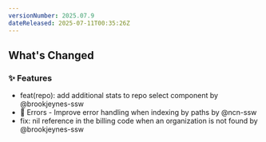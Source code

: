```yaml
---
versionNumber: 2025.07.9
dateReleased: 2025-07-11T00:35:26Z
---
```




## What's Changed
### ✨ Features
* feat(repo): add additional stats to repo select component by @brookjeynes-ssw
* 🥅 Errors - Improve error handling when indexing by paths by @ncn-ssw
* fix: nil reference in the billing code when an organization is not found by @brookjeynes-ssw



